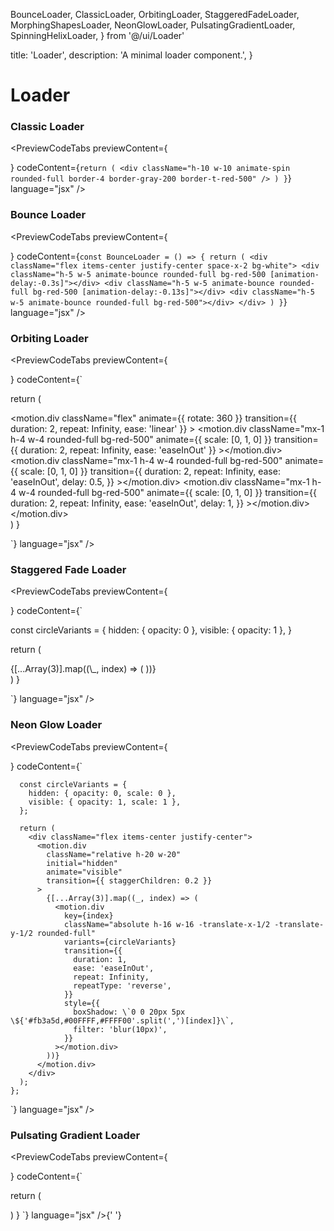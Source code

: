   BounceLoader,
  ClassicLoader,
  OrbitingLoader,
  StaggeredFadeLoader,
  MorphingShapesLoader,
  NeonGlowLoader,
  PulsatingGradientLoader,
  SpinningHelixLoader,
} from '@/ui/Loader'


  title: 'Loader',
  description: 'A minimal loader component.',
}

# Loader

<div className="my-3"></div>

### Classic Loader

<PreviewCodeTabs
  previewContent={
    <div className="flex items-center justify-center">
      <ClassicLoader />
    </div>
  }
  codeContent={`
  return (
    <div className="h-10 w-10 animate-spin rounded-full border-4 border-gray-200 border-t-red-500" />
  )
}
`}
  language="jsx"
/>

### Bounce Loader

<PreviewCodeTabs
  previewContent={
    <div className="group">
      <BounceLoader />
    </div>
  }
  codeContent={`
const BounceLoader = () => {
  return (
    <div className="flex items-center justify-center space-x-2 bg-white">
      <div className="h-5 w-5 animate-bounce rounded-full bg-red-500 [animation-delay:-0.3s]"></div>
      <div className="h-5 w-5 animate-bounce rounded-full bg-red-500 [animation-delay:-0.13s]"></div>
      <div className="h-5 w-5 animate-bounce rounded-full bg-red-500"></div>
    </div>
  )
}
`}
  language="jsx"
/>

### Orbiting Loader

<PreviewCodeTabs
  previewContent={
    <div className="flex items-center justify-center py-3">
      <OrbitingLoader />
    </div>
  }
  codeContent={`


  return (
    <div className="flex">
      <motion.div
        className="flex"
        animate={{ rotate: 360 }}
        transition={{ duration: 2, repeat: Infinity, ease: 'linear' }}
      >
        <motion.div
          className="mx-1 h-4 w-4 rounded-full bg-red-500"
          animate={{ scale: [0, 1, 0] }}
          transition={{ duration: 2, repeat: Infinity, ease: 'easeInOut' }}
        ></motion.div>
        <motion.div
          className="mx-1 h-4 w-4 rounded-full bg-red-500"
          animate={{ scale: [0, 1, 0] }}
          transition={{
            duration: 2,
            repeat: Infinity,
            ease: 'easeInOut',
            delay: 0.5,
          }}
        ></motion.div>
        <motion.div
          className="mx-1 h-4 w-4 rounded-full bg-red-500"
          animate={{ scale: [0, 1, 0] }}
          transition={{
            duration: 2,
            repeat: Infinity,
            ease: 'easeInOut',
            delay: 1,
          }}
        ></motion.div>
      </motion.div>
    </div>
  )
}

`}
language="jsx"
/>

### Staggered Fade Loader

<PreviewCodeTabs
  previewContent={
    <div className="flex items-center justify-center py-3">
      <StaggeredFadeLoader />
    </div>
  }
  codeContent={`


  const circleVariants = {
    hidden: { opacity: 0 },
    visible: { opacity: 1 },
  }

return (

<div className="flex items-center justify-center space-x-2">
{[...Array(3)].map((\_, index) => (
<motion.div
key={index}
className="h-4 w-4 rounded-full bg-red-500"
variants={circleVariants}
initial="hidden"
animate="visible"
transition={{
            duration: 0.9,
            delay: index * 0.2,
            repeat: Infinity,
            repeatType: 'reverse',
          }} ></motion.div>
))}
</div>
)
}

`}
language="jsx"
/>

### Neon Glow Loader

<PreviewCodeTabs
  previewContent={
    <div className="flex items-center justify-center py-3">
      <NeonGlowLoader />
    </div>
  }
  codeContent={`

      const circleVariants = {
        hidden: { opacity: 0, scale: 0 },
        visible: { opacity: 1, scale: 1 },
      };

      return (
        <div className="flex items-center justify-center">
          <motion.div
            className="relative h-20 w-20"
            initial="hidden"
            animate="visible"
            transition={{ staggerChildren: 0.2 }}
          >
            {[...Array(3)].map((_, index) => (
              <motion.div
                key={index}
                className="absolute h-16 w-16 -translate-x-1/2 -translate-y-1/2 rounded-full"
                variants={circleVariants}
                transition={{
                  duration: 1,
                  ease: 'easeInOut',
                  repeat: Infinity,
                  repeatType: 'reverse',
                }}
                style={{
                  boxShadow: \`0 0 20px 5px \${'#fb3a5d,#00FFFF,#FFFF00'.split(',')[index]}\`,
                  filter: 'blur(10px)',
                }}
              ></motion.div>
            ))}
          </motion.div>
        </div>
      );
    };

`}
language="jsx"
/>

### Pulsating Gradient Loader

<PreviewCodeTabs
  previewContent={
    <div className="flex items-center justify-center py-3">
      <PulsatingGradientLoader />
    </div>
  }
  codeContent={`


return (

<div className="flex items-center justify-center">
  <motion.div
    className="h-20 w-20 rounded-full bg-gradient-to-r from-purple-500 to-pink-500"
    animate={{ scale: [1, 1.2, 1] }}
    transition={{
      duration: 1.5,
      ease: 'easeInOut',
      repeat: Infinity,
      repeatType: 'reverse',
    }}
    style={{ filter: 'blur(10px)' }}
  ></motion.div>
</div>
) } `} language="jsx" />{' '}
